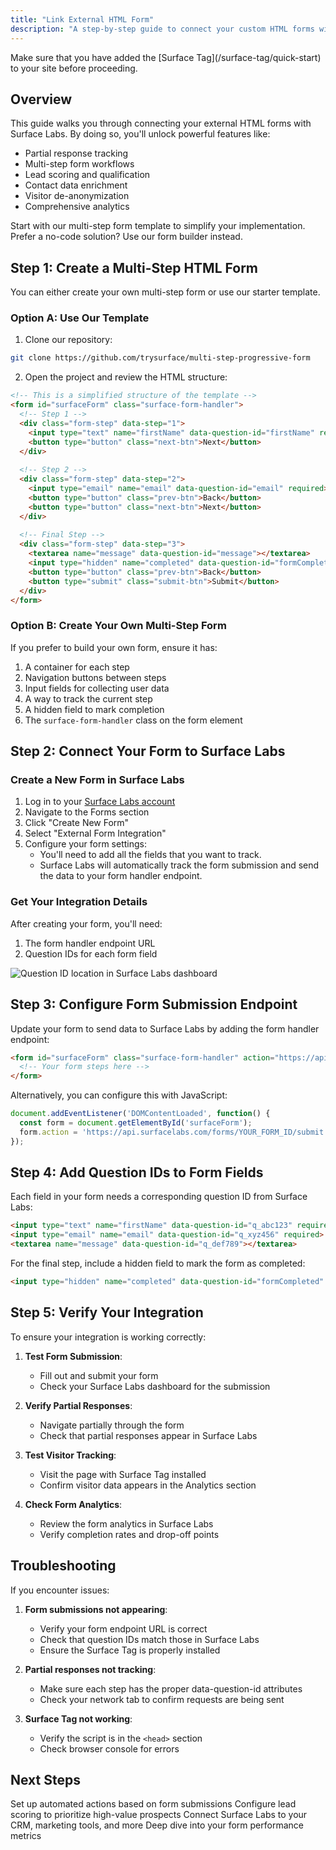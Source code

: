 ```yaml
---
title: "Link External HTML Form"
description: "A step-by-step guide to connect your custom HTML forms with Surface Labs for partial response tracking, workflows, lead scoring, and enrichment"
---
```


<Warning icon="lightbulb">
  Make sure that you have added the [Surface Tag](/surface-tag/quick-start) to your site before proceeding.
</Warning>

## Overview

This guide walks you through connecting your external HTML forms with Surface Labs. By doing so, you'll unlock powerful features like:

- Partial response tracking
- Multi-step form workflows
- Lead scoring and qualification
- Contact data enrichment
- Visitor de-anonymization
- Comprehensive analytics

<CardGroup cols={2}>
  <Card title="Use Our Template" icon="github" href="https://github.com/trysurface/multi-step-progressive-form">
    Start with our multi-step form template to simplify your implementation.
  </Card>
  <Card title="Form Builder" icon="wand-magic-sparkles" href="/surface-forms/form-builder">
    Prefer a no-code solution? Use our form builder instead.
  </Card>
</CardGroup>

## Step 1: Create a Multi-Step HTML Form

You can either create your own multi-step form or use our starter template.

### Option A: Use Our Template

1. Clone our repository:
```bash
git clone https://github.com/trysurface/multi-step-progressive-form
```

2. Open the project and review the HTML structure:
```html
<!-- This is a simplified structure of the template -->
<form id="surfaceForm" class="surface-form-handler">
  <!-- Step 1 -->
  <div class="form-step" data-step="1">
    <input type="text" name="firstName" data-question-id="firstName" required>
    <button type="button" class="next-btn">Next</button>
  </div>
  
  <!-- Step 2 -->
  <div class="form-step" data-step="2">
    <input type="email" name="email" data-question-id="email" required>
    <button type="button" class="prev-btn">Back</button>
    <button type="button" class="next-btn">Next</button>
  </div>
  
  <!-- Final Step -->
  <div class="form-step" data-step="3">
    <textarea name="message" data-question-id="message"></textarea>
    <input type="hidden" name="completed" data-question-id="formCompleted" value="true">
    <button type="button" class="prev-btn">Back</button>
    <button type="submit" class="submit-btn">Submit</button>
  </div>
</form>
```

### Option B: Create Your Own Multi-Step Form

If you prefer to build your own form, ensure it has:

1. A container for each step
2. Navigation buttons between steps
3. Input fields for collecting user data
4. A way to track the current step
5. A hidden field to mark completion
6. The `surface-form-handler` class on the form element

## Step 2: Connect Your Form to Surface Labs

### Create a New Form in Surface Labs

1. Log in to your [Surface Labs account](https://app.surfacelabs.com)
2. Navigate to the Forms section
3. Click "Create New Form"
4. Select "External Form Integration"
5. Configure your form settings:
   - You'll need to add all the fields that you want to track.
   - Surface Labs will automatically track the form submission and send the data to your form handler endpoint.

### Get Your Integration Details

After creating your form, you'll need:

1. The form handler endpoint URL
2. Question IDs for each form field

<Accordion title="How to find your integration details">
  <Frame>
    <img src="/images/embed/question_id.png" alt="Question ID location in Surface Labs dashboard" />
  </Frame>
</Accordion>

## Step 3: Configure Form Submission Endpoint

Update your form to send data to Surface Labs by adding the form handler endpoint:

```html
<form id="surfaceForm" class="surface-form-handler" action="https://api.surfacelabs.com/forms/YOUR_FORM_ID/submit">
  <!-- Your form steps here -->
</form>
```

Alternatively, you can configure this with JavaScript:

```javascript
document.addEventListener('DOMContentLoaded', function() {
  const form = document.getElementById('surfaceForm');
  form.action = 'https://api.surfacelabs.com/forms/YOUR_FORM_ID/submit';
});
```

## Step 4: Add Question IDs to Form Fields

Each field in your form needs a corresponding question ID from Surface Labs:

```html
<input type="text" name="firstName" data-question-id="q_abc123" required>
<input type="email" name="email" data-question-id="q_xyz456" required>
<textarea name="message" data-question-id="q_def789"></textarea>
```

For the final step, include a hidden field to mark the form as completed:

```html
<input type="hidden" name="completed" data-question-id="formCompleted" value="true">
```

## Step 5: Verify Your Integration

To ensure your integration is working correctly:

1. **Test Form Submission**:
   - Fill out and submit your form
   - Check your Surface Labs dashboard for the submission

2. **Verify Partial Responses**:
   - Navigate partially through the form
   - Check that partial responses appear in Surface Labs

3. **Test Visitor Tracking**:
   - Visit the page with Surface Tag installed
   - Confirm visitor data appears in the Analytics section

4. **Check Form Analytics**:
   - Review the form analytics in Surface Labs
   - Verify completion rates and drop-off points

## Troubleshooting

If you encounter issues:

1. **Form submissions not appearing**:
   - Verify your form endpoint URL is correct
   - Check that question IDs match those in Surface Labs
   - Ensure the Surface Tag is properly installed

2. **Partial responses not tracking**:
   - Make sure each step has the proper data-question-id attributes
   - Check your network tab to confirm requests are being sent

3. **Surface Tag not working**:
   - Verify the script is in the `<head>` section
   - Check browser console for errors

## Next Steps

<CardGroup cols={2}>
  <Card title="Configure Workflows" icon="bolt" href="/workflows/overview">
    Set up automated actions based on form submissions
  </Card>
  <Card title="Lead Scoring" icon="chart-line" href="/leads/scoring">
    Configure lead scoring to prioritize high-value prospects
  </Card>
  <Card title="Integrations" icon="plug" href="/integrations/overview">
    Connect Surface Labs to your CRM, marketing tools, and more
  </Card>
  <Card title="Analytics" icon="chart-pie" href="/analytics/forms">
    Deep dive into your form performance metrics
  </Card>
</CardGroup>

